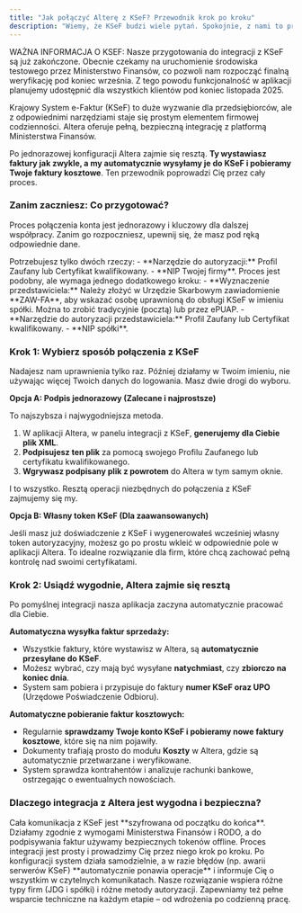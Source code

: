 ```yaml
---
title: "Jak połączyć Alterę z KSeF? Przewodnik krok po kroku"
description: "Wiemy, że KSeF budzi wiele pytań. Spokojnie, z nami to proste. Zobacz, jak w kilku krokach zintegrować Twoją firmę z Krajowym Systemem e-Faktur i zautomatyzować pracę."
---
```


<Note>
    WAŻNA INFORMACJA O KSEF: Nasze przygotowania do integracji z KSeF są już zakończone. Obecnie czekamy na uruchomienie środowiska testowego przez Ministerstwo Finansów, co pozwoli nam rozpocząć finalną weryfikację pod koniec września. Z tego powodu funkcjonalność w aplikacji planujemy udostępnić dla wszystkich klientów pod koniec listopada 2025.
</Note>

Krajowy System e-Faktur (KSeF) to duże wyzwanie dla przedsiębiorców, ale z odpowiednimi narzędziami staje się prostym elementem firmowej codzienności. Altera oferuje pełną, bezpieczną integrację z platformą Ministerstwa Finansów.

Po jednorazowej konfiguracji Altera zajmie się resztą. **Ty wystawiasz faktury jak zwykle, a my automatycznie wysyłamy je do KSeF i pobieramy Twoje faktury kosztowe**. Ten przewodnik poprowadzi Cię przez cały proces.

### Zanim zaczniesz: Co przygotować?

Proces połączenia konta jest jednorazowy i kluczowy dla dalszej współpracy. Zanim go rozpoczniesz, upewnij się, że masz pod ręką odpowiednie dane.

<Columns cols={2}>
    <Card title="Dla jednoosobowej działalności (JDG)" >
            Potrzebujesz tylko dwóch rzeczy:
                    - **Narzędzie do autoryzacji:** Profil Zaufany lub Certyfikat kwalifikowany.
                    - **NIP Twojej firmy**.
    </Card>
    <Card title="Dla spółek (z o.o., S.A., etc.)">
            Proces jest podobny, ale wymaga jednego dodatkowego kroku:
                    - **Wyznaczenie przedstawiciela:** Należy złożyć w Urzędzie Skarbowym zawiadomienie **ZAW-FA**, aby wskazać osobę uprawnioną do obsługi KSeF w imieniu spółki. Można to zrobić tradycyjnie (pocztą) lub przez ePUAP.
                    - **Narzędzie do autoryzacji przedstawiciela:** Profil Zaufany lub Certyfikat kwalifikowany.
                    - **NIP spółki**.
    </Card>
</Columns>

### Krok 1: Wybierz sposób połączenia z KSeF

Nadajesz nam uprawnienia tylko raz. Później działamy w Twoim imieniu, nie używając więcej Twoich danych do logowania. Masz dwie drogi do wyboru.

**Opcja A: Podpis jednorazowy (Zalecane i najprostsze)**

To najszybsza i najwygodniejsza metoda.
1.  W aplikacji Altera, w panelu integracji z KSeF, **generujemy dla Ciebie plik XML**.
2.  **Podpisujesz ten plik** za pomocą swojego Profilu Zaufanego lub certyfikatu kwalifikowanego.
3.  **Wgrywasz podpisany plik z powrotem** do Altera w tym samym oknie.

I to wszystko. Resztą operacji niezbędnych do połączenia z KSeF zajmujemy się my.

**Opcja B: Własny token KSeF (Dla zaawansowanych)**

Jeśli masz już doświadczenie z KSeF i wygenerowałeś wcześniej własny token autoryzacyjny, możesz go po prostu wkleić w odpowiednie pole w aplikacji Altera. To idealne rozwiązanie dla firm, które chcą zachować pełną kontrolę nad swoimi certyfikatami.

### Krok 2: Usiądź wygodnie, Altera zajmie się resztą

Po pomyślnej integracji nasza aplikacja zaczyna automatycznie pracować dla Ciebie.

**Automatyczna wysyłka faktur sprzedaży:**
* Wszystkie faktury, które wystawisz w Altera, są **automatycznie przesyłane do KSeF**.
* Możesz wybrać, czy mają być wysyłane **natychmiast**, czy **zbiorczo na koniec dnia**.
* System sam pobiera i przypisuje do faktury **numer KSeF oraz UPO** (Urzędowe Poświadczenie Odbioru).

**Automatyczne pobieranie faktur kosztowych:**
* Regularnie **sprawdzamy Twoje konto KSeF i pobieramy nowe faktury kosztowe**, które się na nim pojawiły.
* Dokumenty trafiają prosto do modułu **Koszty** w Altera, gdzie są automatycznie przetwarzane i weryfikowane.
* System sprawdza kontrahentów i analizuje rachunki bankowe, ostrzegając o ewentualnych nowościach.

### Dlaczego integracja z Altera jest wygodna i bezpieczna?

<AccordionGroup>
    <Accordion title="Bezpieczeństwo">
        Cała komunikacja z KSeF jest **szyfrowana od początku do końca**. Działamy zgodnie z wymogami Ministerstwa Finansów i RODO, a do podpisywania faktur używamy bezpiecznych tokenów offline.
    </Accordion>
    <Accordion title="Wygoda">
        Proces integracji jest prosty i prowadzimy Cię przez niego krok po kroku. Po konfiguracji system działa samodzielnie, a w razie błędów (np. awarii serwerów KSeF) **automatycznie ponawia operacje** i informuje Cię o wszystkim w czytelnych komunikatach.
    </Accordion>
    <Accordion title="Elastyczność i wsparcie">
        Nasze rozwiązanie wspiera różne typy firm (JDG i spółki) i różne metody autoryzacji. Zapewniamy też pełne wsparcie techniczne na każdym etapie – od wdrożenia po codzienną pracę.
    </Accordion>
</AccordionGroup>
